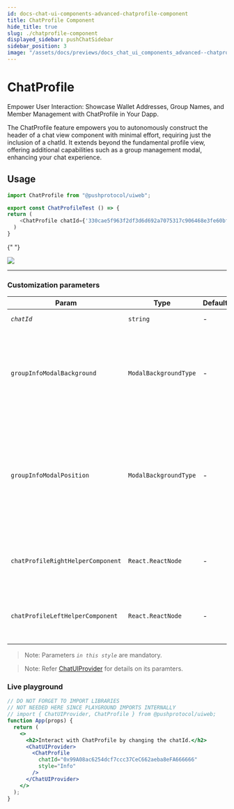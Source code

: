 ```yaml
---
id: docs-chat-ui-components-advanced-chatprofile-component
title: ChatProfile Component
hide_title: true
slug: ./chatprofile-component
displayed_sidebar: pushChatSidebar
sidebar_position: 3
image: "/assets/docs/previews/docs_chat_ui_components_advanced--chatprofile_component.png"
---
```


# ChatProfile

Empower User Interaction: Showcase Wallet Addresses, Group Names, and Member Management with ChatProfile in Your Dapp.

The ChatProfile feature empowers you to autonomously construct the header of a chat view component with minimal effort, requiring just the inclusion of a chatId. It extends beyond the fundamental profile view, offering additional capabilities such as a group management modal, enhancing your chat experience.

<head>
  <title>ChatProfile | UI Components (@pushprotocol/uiweb) | Push Chat | Push
    Documentation</title>
</head>


## Usage

<Tabs className="codetabs" groupId="code-examples">
  <TabItem value="react" attributes={{className: "codetab react"}} default>

```typescript
import ChatProfile from "@pushprotocol/uiweb";

export const ChatProfileTest () => {
return (
    <ChatProfile chatId={'330cae5f963f2df3d6d692a7075317c906468e3fe60bfb8280a7e125208939e1'} style='Info' />
  )
}
```

{" "}

<ModalContainer>
  <img
    src={
      require("/static/assets/docs/chat/ui-components/advanced/integrate-advanced-chatprofile-component/chat-profile.png")
        .default
    }
  />
</ModalContainer>

  </TabItem>
</Tabs>

---

### Customization parameters

| Param                      | Type                       | Default | Remarks                                                                                                                                                                                                     |
| -------------------------- | -------------------------- | ------- | ----------------------------------------------------------------------------------------------------------------------------------------------------------------------------------------------------------- |
| _`chatId`_                 | `string`                   | -       | Chat id for a particular chat                                                                                                                                                                               |
| `groupInfoModalBackground` | `ModalBackgroundType`      | -       | Default value is `"OVERLAY"`, decides the group info modal background, possible values are `"OVERLAY"` &#124 `"BLUR"` &#124 `"TRANSPARENT"`                                                                 |
| `groupInfoModalPosition`   | `ModalBackgroundType`      | -       | Default value is `"GLOBAL"`, decides the group info modal position, it can be either relative to immediate parent(RELATIVE) or the entire screen(GLOBAL), possible values are `"RELATIVE"` &#124 `"GLOBAL"` |
| `chatProfileRightHelperComponent` | `React.ReactNode`     | -       | Custom React component that will be displayed on the right side of chat profile header                                                                                                                                                     |
| `chatProfileLeftHelperComponent` | `React.ReactNode`     | -       | Custom React component that will be displayed on the left side of chat profile header                                                                                                                                                     |

> Note: Parameters _`in this style`_ are mandatory.

> Note: Refer [ChatUIProvider](/docs/chat/ui-components/Advanced/ChatUIProvider/) for details on its paramters.

### Live playground

```jsx live
// DO NOT FORGET TO IMPORT LIBRARIES
// NOT NEEDED HERE SINCE PLAYGROUND IMPORTS INTERNALLY
// import { ChatUIProvider, ChatProfile } from @pushprotocol/uiweb;
function App(props) {
  return (
    <>
      <h2>Interact with ChatProfile by changing the chatId.</h2>
      <ChatUIProvider>
        <ChatProfile
          chatId="0x99A08ac6254dcf7ccc37CeC662aeba8eFA666666"
          style="Info"
        />
      </ChatUIProvider>
    </>
  );
}
```
